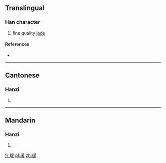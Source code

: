 {{also|璦}}
==Translingual==

===Han character===
{{Han char|rn=96|rad=玉|as=10|sn=14|four=|canj=一土月月水 (MGBBE), X一土月月 (XMGBB)}}

# fine quality [[jade]]

====References====
* {{Han ref|kx=0740.111|hdz=21131.070|uh=7477|ud=29815}}

----

==Cantonese==

===Hanzi===
{{yue-hanzi|jyut=|y=oi3|tra=璦}}

# {{defn|Cantonese|sort=玉10}}

----

==Mandarin==

===Hanzi===
{{cmn-hanzi|tra=璦|pin=[[ài]] ([[ai4]])|wg=ai<sup>4</sup>}}

# {{defn|Mandarin|sort=玉10}}

[[fr:瑷]]
[[pl:瑷]]
[[zh:瑷]]